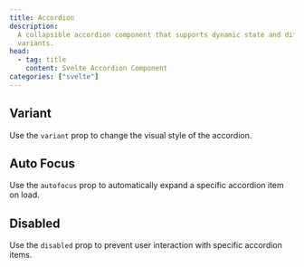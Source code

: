 ```yaml
---
title: Accordion
description:
  A collapsible accordion component that supports dynamic state and different
  variants.
head:
  - tag: title
    content: Svelte Accordion Component
categories: ["svelte"]
---
```



## Variant

Use the `variant` prop to change the visual style of the accordion.

<PreviewTabs component="AccordionVariantPreview">
	<AccordionVariantPreview client:load />
</PreviewTabs>

## Auto Focus

Use the `autofocus` prop to automatically expand a specific accordion item on
load.

<PreviewTabs component="AccordionAutoFocusPreview">
	<AccordionAutoFocusPreview client:load />
</PreviewTabs>

## Disabled

Use the `disabled` prop to prevent user interaction with specific accordion
items.

<PreviewTabs component="AccordionDisabledPreview">
	<AccordionDisabledPreview client:load />
</PreviewTabs>
